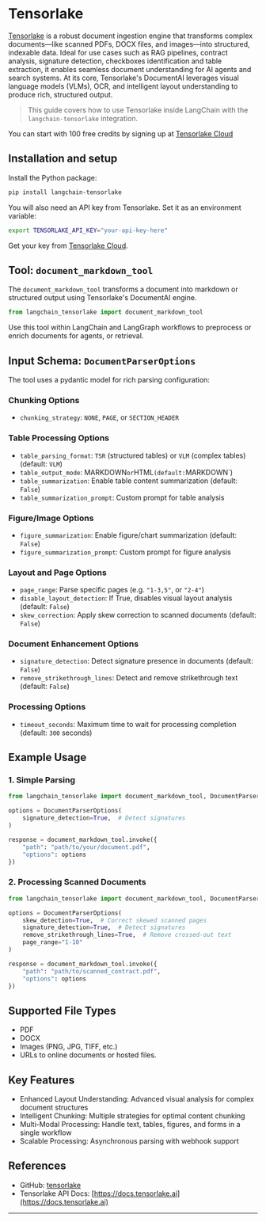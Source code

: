 # Tensorlake

[Tensorlake](https://www.tensorlake.ai/) is a robust document ingestion engine that transforms complex documents—like scanned PDFs, DOCX files, and images—into structured, indexable data. Ideal for use cases such as RAG pipelines, contract analysis, signature detection, checkboxes identification and table extraction, it enables seamless document understanding for AI agents and search systems.
At its core, Tensorlake's DocumentAI leverages visual language models (VLMs), OCR, and intelligent layout understanding to produce rich, structured output.

> This guide covers how to use Tensorlake inside LangChain with the `langchain-tensorlake` integration.

You can start with 100 free credits by signing up at [Tensorlake Cloud](cloud.tensorlake.ai)

## Installation and setup

Install the Python package:

```bash
pip install langchain-tensorlake
```

You will also need an API key from Tensorlake. Set it as an environment variable:

```bash
export TENSORLAKE_API_KEY="your-api-key-here"
```
Get your key from [Tensorlake Cloud](cloud.tensorlake.ai).


## Tool: `document_markdown_tool`

The `document_markdown_tool` transforms a document into markdown or structured output using Tensorlake's DocumentAI engine.

```python
from langchain_tensorlake import document_markdown_tool
```

Use this tool within LangChain and LangGraph workflows to preprocess or enrich documents for agents, or retrieval.

## Input Schema: `DocumentParserOptions`

The tool uses a pydantic model for rich parsing configuration:

### Chunking Options
- `chunking_strategy`: `NONE`, `PAGE`, or `SECTION_HEADER`

### Table Processing Options
- `table_parsing_format`: `TSR` (structured tables) or `VLM` (complex tables) (default: `VLM`)
- `table_output_mode`: MARKDOWN` or `HTML` (default: `MARKDOWN`)
- `table_summarization`: Enable table content summarization (default: `False`)
- `table_summarization_prompt`: Custom prompt for table analysis

### Figure/Image Options
- `figure_summarization`: Enable figure/chart summarization (default: `False`)
- `figure_summarization_prompt`: Custom prompt for figure analysis

### Layout and Page Options
- `page_range`: Parse specific pages (e.g. ``"1-3,5"``, or ``"2-4"``)
- `disable_layout_detection`: If True, disables visual layout analysis (default: `False`)
- `skew_correction`: Apply skew correction to scanned documents (default: `False`)

### Document Enhancement Options
- `signature_detection`: Detect signature presence in documents (default: `False`)
- `remove_strikethrough_lines`: Detect and remove strikethrough text (default: `False`)

### Processing Options
- `timeout_seconds`: Maximum time to wait for processing completion (default: `300` seconds)

## Example Usage

### 1. Simple Parsing

```python
from langchain_tensorlake import document_markdown_tool, DocumentParserOptions

options = DocumentParserOptions(
    signature_detection=True,  # Detect signatures
)

response = document_markdown_tool.invoke({
    "path": "path/to/your/document.pdf",
    "options": options
})
```

### 2. Processing Scanned Documents

```python
from langchain_tensorlake import document_markdown_tool, DocumentParserOptions

options = DocumentParserOptions(
    skew_detection=True,  # Correct skewed scanned pages
    signature_detection=True,  # Detect signatures
    remove_strikethrough_lines=True,  # Remove crossed-out text
    page_range="1-10"
)

response = document_markdown_tool.invoke({
    "path": "path/to/scanned_contract.pdf",
    "options": options
})
```

## Supported File Types
- PDF
- DOCX
- Images (PNG, JPG, TIFF, etc.)
- URLs to online documents or hosted files.

## Key Features

- Enhanced Layout Understanding: Advanced visual analysis for complex document structures
- Intelligent Chunking: Multiple strategies for optimal content chunking
- Multi-Modal Processing: Handle text, tables, figures, and forms in a single workflow
- Scalable Processing: Asynchronous parsing with webhook support


## References
- GitHub: [tensorlake](https://github.com/tensorlakeai/tensorlake)
- Tensorlake API Docs: [https://docs.tensorlake.ai](https://docs.tensorlake.ai)

---


